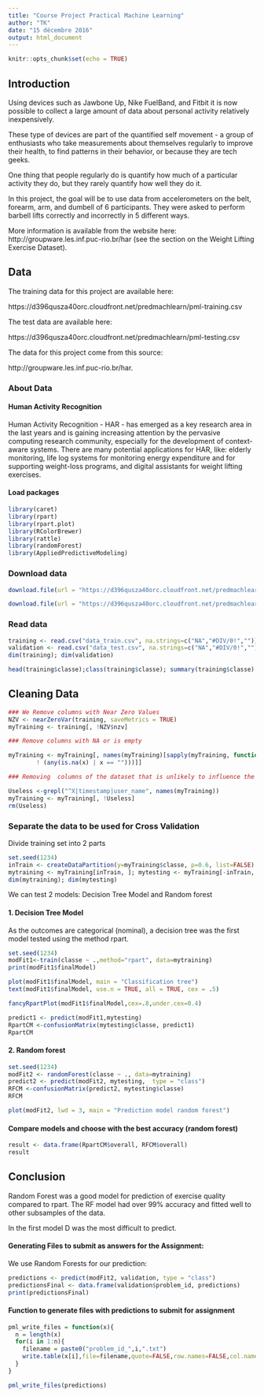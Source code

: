 ---
title: "Course Project Practical Machine Learning"
author: "TK"
date: "15 décembre 2016"
output: html_document
---

```{r setup, include=FALSE}
knitr::opts_chunk$set(echo = TRUE)
```
## Introduction

Using devices such as Jawbone Up, Nike FuelBand, and Fitbit it is now possible to collect a large amount of data about personal activity relatively inexpensively.

These type of devices are part of the quantified self movement - a group of enthusiasts who take measurements about themselves regularly to improve their health, to find patterns in their behavior, or because they are tech geeks.

One thing that people regularly do is quantify how much of a particular activity they do, but they rarely quantify how well they do it. 

In this project, the goal will be to use data from accelerometers on the belt, forearm, arm, and dumbell of 6 participants. They were asked to perform barbell lifts correctly and incorrectly in 5 different ways.

More information is available from the website here: http://groupware.les.inf.puc-rio.br/har (see the section on the Weight Lifting Exercise Dataset). 


## Data

The training data for this project are available here:

https://d396qusza40orc.cloudfront.net/predmachlearn/pml-training.csv

The test data are available here:

https://d396qusza40orc.cloudfront.net/predmachlearn/pml-testing.csv

The data for this project come from this source:

http://groupware.les.inf.puc-rio.br/har. 

### About Data

#### Human Activity Recognition

Human Activity Recognition - HAR - has emerged as a key research area in the last years and is gaining increasing attention by the pervasive computing research community, especially for the development of context-aware systems. There are many potential applications for HAR, like: elderly monitoring, life log systems for monitoring energy expenditure and for supporting weight-loss programs, and digital assistants for weight lifting exercises.


#### Load packages

```{r results='hide', message=FALSE, warning=FALSE}
library(caret)
library(rpart)
library(rpart.plot)
library(RColorBrewer)
library(rattle)
library(randomForest)
library(AppliedPredictiveModeling)
```



### Download data

```{r}
download.file(url = "https://d396qusza40orc.cloudfront.net/predmachlearn/pml-training.csv", destfile = "data_train.csv")

download.file(url = "https://d396qusza40orc.cloudfront.net/predmachlearn/pml-testing.csv", destfile = "data_test.csv")

```
### Read data

```{r}
training <- read.csv("data_train.csv", na.strings=c("NA","#DIV/0!",""))
validation <- read.csv("data_test.csv", na.strings=c("NA","#DIV/0!",""))
dim(training); dim(validation)
```

``` {r}
head(training$classe);class(training$classe); summary(training$classe)
```

## Cleaning Data

```{r}
### We Remove columns with Near Zero Values
NZV <- nearZeroVar(training, saveMetrics = TRUE)
myTraining <- training[, !NZV$nzv]

```

```{r}
### Remove columns with NA or is empty

myTraining <- myTraining[, names(myTraining)[sapply(myTraining, function (x)
        ! (any(is.na(x) | x == "")))]]

```

```{r}
### Removing  columns of the dataset that is unlikely to influence the prediction

Useless <-grepl("^X|timestamp|user_name", names(myTraining))
myTraining <- myTraining[, !Useless]
rm(Useless)

```
### Separate the data to be used for Cross Validation

Divide training set into 2 parts

```{r}
set.seed(1234)
inTrain <- createDataPartition(y=myTraining$classe, p=0.6, list=FALSE)
mytraining <- myTraining[inTrain, ]; mytesting <- myTraining[-inTrain, ]
dim(mytraining); dim(mytesting)

```

We can test 2 models: Decision Tree Model and Random forest

#### 1. Decision Tree Model

As the outcomes are categorical (nominal), a decision tree was the first model tested using the method rpart.

```{r}
set.seed(1234)
modFit1<-train(classe ~ .,method="rpart", data=mytraining)
print(modFit1$finalModel)

plot(modFit1$finalModel, main = "Classification tree")
text(modFit1$finalModel, use.n = TRUE, all = TRUE, cex = .5)
```

```{r}

fancyRpartPlot(modFit1$finalModel,cex=.8,under.cex=0.4)

```

```{r}
predict1 <- predict(modFit1,mytesting)
RpartCM <-confusionMatrix(mytesting$classe, predict1)
RpartCM
```

#### 2. Random forest

```{r}
set.seed(1234)
modFit2 <- randomForest(classe ~ ., data=mytraining)
predict2 <- predict(modFit2, mytesting,  type = "class")
RFCM <-confusionMatrix(predict2, mytesting$classe)
RFCM
```


```{r}

plot(modFit2, lwd = 3, main = "Prediction model random forest")


```

#### Compare models and choose with the best accuracy (random forest)

```{r}
result <- data.frame(RpartCM$overall, RFCM$overall)
result
```

## Conclusion


Random Forest was a good model for prediction of exercise quality compared to rpart. The RF model had over 99% accuracy and fitted well to other subsamples of the data. 

In the first model D was the most difficult to predict. 


#### Generating Files to submit as answers for the Assignment:

We use Random Forests for our prediction:

```{r}
predictions <- predict(modFit2, validation, type = "class")
predictionsFinal <- data.frame(validation$problem_id, predictions)
print(predictionsFinal)

```

#### Function to generate files with predictions to submit for assignment

```{r}
pml_write_files = function(x){
  n = length(x)
  for(i in 1:n){
    filename = paste0("problem_id_",i,".txt")
    write.table(x[i],file=filename,quote=FALSE,row.names=FALSE,col.names=FALSE)
  }
}

pml_write_files(predictions)

```
